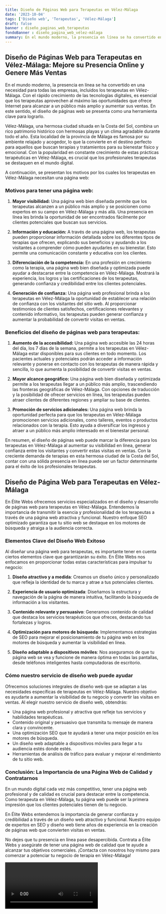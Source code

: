 ```yaml
---
title: Diseño de Páginas Web para Terapeutas en Vélez-Málaga
date: '2023-10-04'
tags: ['Diseño web', 'Terapeutas', 'Vélez-Málaga']
draft: false
banner : diseño_paginas_web_terapeutas
fondoBanner : diseño_pagina_web_vélez-málaga
summary: En el mundo moderno, la presencia en línea se ha convertido en una necesidad para todas las empresas, incluidos los terapeutas en VélezMálaga. Con el rápido crecimiento de las tecnologías digitales, es esencial que los terapeutas aprovechen al máximo las oportunidades que ofrece Internet para alcanzar a un público más amplio y aumentar sus ventas. En este sentido, el diseño de páginas web se presenta como una herramienta clave para lograrlo.
---
```


## **Diseño de Páginas Web para Terapeutas en Vélez-Málaga: Mejore su Presencia Online y Genere Más Ventas**

En el mundo moderno, la presencia en línea se ha convertido en una necesidad para todas las empresas, incluidos los terapeutas en Vélez-Málaga. Con el rápido crecimiento de las tecnologías digitales, es esencial que los terapeutas aprovechen al máximo las oportunidades que ofrece Internet para alcanzar a un público más amplio y aumentar sus ventas. En este sentido, el diseño de páginas web se presenta como una herramienta clave para lograrlo.

Vélez-Málaga, una hermosa ciudad situada en la Costa del Sol, combina un rico patrimonio histórico con hermosas playas y un clima agradable durante todo el año. Esta localidad de la provincia de Málaga es famosa por su ambiente relajado y acogedor, lo que la convierte en el destino perfecto para aquellos que buscan terapias y tratamientos para su bienestar físico y emocional. Con la popularidad en constante crecimiento de estas prácticas terapéuticas en Vélez-Málaga, es crucial que los profesionales terapeutas se destaquen en el mundo digital.

A continuación, se presentan los motivos por los cuales los terapeutas en Vélez-Málaga necesitan una página web:

### **Motivos para tener una página web:**

1. **Mayor visibilidad:** Una página web bien diseñada permite que los terapeutas alcanzen a un público más amplio y se posicionen como expertos en su campo en Vélez-Málaga y más allá. Una presencia en línea les brinda la oportunidad de ser encontrados fácilmente por clientes potenciales que buscan sus servicios.

2. **Información y educación:** A través de una página web, los terapeutas pueden proporcionar información detallada sobre los diferentes tipos de terapias que ofrecen, explicando sus beneficios y ayudando a los visitantes a comprender cómo pueden ayudarles en su bienestar. Esto permite una comunicación constante y educativa con los clientes.

3. **Diferenciación de la competencia:** En una profesión en crecimiento como la terapia, una página web bien diseñada y optimizada puede ayudar a destacarse entre la competencia en Vélez-Málaga. Mostrará la experiencia, los logros y las certificaciones de los terapeutas, generando confianza y credibilidad entre los clientes potenciales.

4. **Generación de confianza:** Una página web profesional brinda a los terapeutas en Vélez-Málaga la oportunidad de establecer una relación de confianza con los visitantes del sitio web. Al proporcionar testimonios de clientes satisfechos, certificaciones relevantes y contenido informativo, los terapeutas pueden generar confianza y aumentar la probabilidad de convertir visitas en ventas.

### **Beneficios del diseño de páginas web para terapeutas:**

1. **Aumento de la accesibilidad:** Una página web accesible las 24 horas del día, los 7 días de la semana, permite a los terapeutas en Vélez-Málaga estar disponibles para sus clientes en todo momento. Los pacientes actuales y potenciales podrán acceder a información relevante y ponerse en contacto con los terapeutas de manera rápida y sencilla, lo que aumenta la posibilidad de convertir visitas en ventas.

2. **Mayor alcance geográfico:** Una página web bien diseñada y optimizada permite a los terapeutas llegar a un público más amplio, trascendiendo las fronteras geográficas de Vélez-Málaga. Con opciones de traducción y la posibilidad de ofrecer servicios en línea, los terapeutas pueden atraer clientes de diferentes regiones y ampliar su base de clientes.

3. **Promoción de servicios adicionales:** Una página web brinda la oportunidad perfecta para que los terapeutas en Vélez-Málaga promocionen servicios adicionales, como talleres, eventos o productos relacionados con la terapia. Esto ayuda a diversificar los ingresos y atraer a un público más amplio interesado en el bienestar personal.

En resumen, el diseño de páginas web puede marcar la diferencia para los terapeutas en Vélez-Málaga al aumentar su visibilidad en línea, generar confianza entre los visitantes y convertir estas visitas en ventas. Con la creciente demanda de terapias en esta hermosa ciudad de la Costa del Sol, contar con una sólida presencia en línea puede ser un factor determinante para el éxito de los profesionales terapeutas.

<GifSeo />

<Cta />

## Diseño de Página Web para Terapeutas en Vélez-Málaga

En Élite Webs ofrecemos servicios especializados en el diseño y desarrollo de páginas web para terapeutas en Vélez-Málaga. Entendemos la importancia de transmitir la esencia y profesionalidad de los terapeutas a través de una página web atractiva y funcional. Nuestro enfoque SEO optimizado garantiza que tu sitio web se destaque en los motores de búsqueda y atraiga a la audiencia correcta. 

### Elementos Clave del Diseño Web Exitoso

Al diseñar una página web para terapeutas, es importante tener en cuenta ciertos elementos clave que garantizarán su éxito. En Élite Webs nos enfocamos en proporcionar todas estas características para impulsar tu negocio:

1. **Diseño atractivo y a medida**: Creamos un diseño único y personalizado que refleja la identidad de tu marca y atrae a tus potenciales clientes. 

2. **Experiencia de usuario optimizada**: Diseñamos la estructura y navegación de la página de manera intuitiva, facilitando la búsqueda de información a los visitantes.

3. **Contenido relevante y persuasivo**: Generamos contenido de calidad que destaca los servicios terapéuticos que ofreces, destacando tus fortalezas y logros.

4. **Optimización para motores de búsqueda**: Implementamos estrategias de SEO para mejorar el posicionamiento de tu página web en los motores de búsqueda y aumentar la visibilidad en línea.

5. **Diseño adaptable a dispositivos móviles**: Nos aseguramos de que tu página web se vea y funcione de manera óptima en todas las pantallas, desde teléfonos inteligentes hasta computadoras de escritorio.

### Cómo nuestro servicio de diseño web puede ayudar

Ofrecemos soluciones integrales de diseño web que se adaptan a las necesidades específicas de terapeutas en Vélez-Málaga. Nuestro objetivo es ayudarte a aumentar la visibilidad de tu negocio y convertir las visitas en ventas. Al elegir nuestro servicio de diseño web, obtendrás:

- Una página web profesional y atractiva que refleje tus servicios y habilidades terapéuticas.
- Contenido original y persuasivo que transmita tu mensaje de manera clara y convincente.
- Una optimización SEO que te ayudará a tener una mejor posición en los motores de búsqueda.
- Un diseño web adaptable a dispositivos móviles para llegar a tu audiencia estés donde estés.
- Herramientas de análisis de tráfico para evaluar y mejorar el rendimiento de tu sitio web.

### Conclusión: La Importancia de una Página Web de Calidad y Contratarnos

En un mundo digital cada vez más competitivo, tener una página web profesional y de calidad es crucial para destacar entre la competencia. Como terapeuta en Vélez-Málaga, tu página web puede ser la primera impresión que los clientes potenciales tienen de tu negocio. 

En Élite Webs entendemos la importancia de generar confianza y credibilidad a través de un diseño web atractivo y funcional. Nuestro equipo de expertos en SEO y diseño web tiene años de experiencia en la creación de páginas web que convierten visitas en ventas.

No dejes que tu presencia en línea pase desapercibida. Contrata a Élite Webs y asegúrate de tener una página web de calidad que te ayude a alcanzar tus objetivos comerciales. ¡Contacta con nosotros hoy mismo para comenzar a potenciar tu negocio de terapia en Vélez-Málaga!

<Video />

<CtaBot job='Terapeutas' city='Vélez-Málaga'/>

<Gmaps query='Vélez-Málaga+españa+maps' />